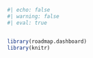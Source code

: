 ```r
#| echo: false
#| warning: false
#| eval: true


library(roadmap.dashboard)
library(knitr)


```



